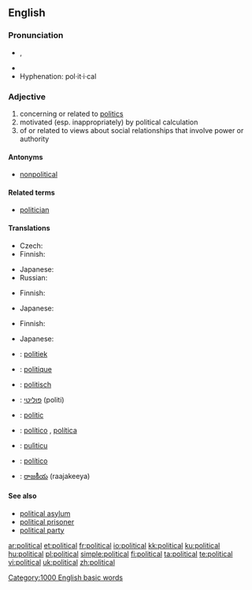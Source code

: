 ==English==

{{rank|etc.|broke|waiting|773|political|reading|German|seven}}

===Pronunciation===
* {{IPA|/pəˈlɪtɪkəl/}}, {{SAMPA|/p@"lItIk@l/}}
* {{audio|en-us-political.ogg|Audio (US)}}
* Hyphenation: pol·it·i·cal

===Adjective===
{{en-adj|more}}

# concerning or related to [[politics]]
# motivated (esp. inappropriately) by political calculation
# of or related to views about social relationships that involve power or authority

====Antonyms====
* [[nonpolitical]]

====Related terms====
* [[politician]]

====Translations====
{{trans-top|concerning or related to politics}}
* Czech: {{t+|cs|politický|m}}
* Finnish: {{t+|fi|poliittinen}}
{{trans-mid}}
* Japanese: {{t|ja|sc=Jpan|政治的|tr=seiji-teki}}
* Russian: {{t+|ru|политический|tr=politíčeskij|sc=Cyrl}}
{{trans-bottom}}

{{trans-top|motivated by political calculation}}
* Finnish: {{t+|fi|poliittinen}}
{{trans-mid}}
* Japanese: {{t|ja|sc=Jpan|政治的|tr=seiji-teki}}
{{trans-bottom}}

{{trans-top|of or related to views about social relationships that involve power or authority}}
* Finnish: {{t+|fi|poliittinen}}
{{trans-mid}}
* Japanese: {{t|ja|sc=Jpan|政治的|tr=seiji-teki}}
{{trans-bottom}}

{{checktrans-top}}
* {{ttbc|Dutch}}: [[politiek]]
* {{ttbc|French}}: [[politique]]
* {{ttbc|German}}: [[politisch]]
* {{ttbc|Hebrew}}: [[פוליטי]] (politi)
* {{ttbc|Interlingua}}: [[politic]]
{{trans-mid}}
* {{ttbc|Portuguese}}: [[político]] {{m}}, [[política]] {{f}}
* {{ttbc|Sicilian}}: [[pulìticu]]
* {{ttbc|Spanish}}: [[político]] {{m}}
* {{ttbc|Telugu}}: [[రాజకీయ]] (raajakeeya)
{{trans-bottom}}

====See also====
* [[political asylum]]
* [[political prisoner]]
* [[political party]]

[[Category:1000 English basic words]]

[[ar:political]]
[[et:political]]
[[fr:political]]
[[io:political]]
[[kk:political]]
[[ku:political]]
[[hu:political]]
[[pl:political]]
[[simple:political]]
[[fi:political]]
[[ta:political]]
[[te:political]]
[[vi:political]]
[[uk:political]]
[[zh:political]]